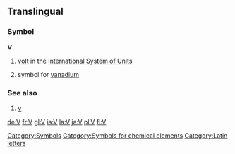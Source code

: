 ==Translingual==
===Symbol===
'''V'''
#[[volt]] in the [[International System of Units]]
#{{chemistry}} symbol for [[vanadium]]
===See also===
# [[v]]
[[Category:Symbols]]
[[Category:Symbols for chemical elements]]
[[Category:Latin letters]]

[[de:V]]
[[fr:V]]
[[gl:V]]
[[ia:V]]
[[la:V]]
[[ja:V]]
[[pl:V]]
[[fi:V]]